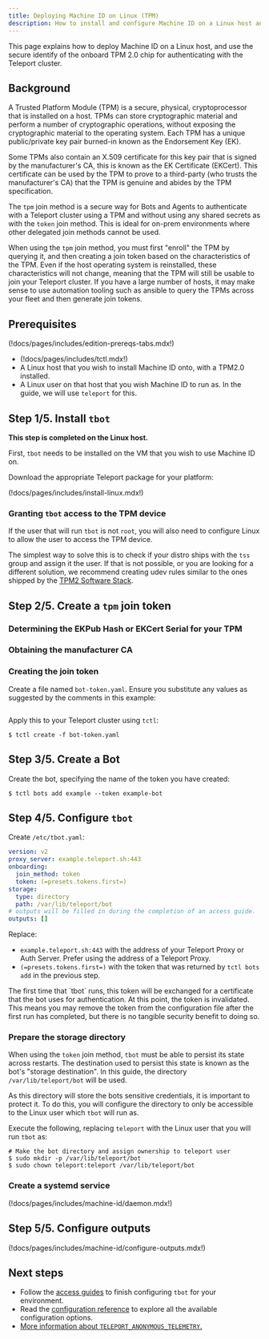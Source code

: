 ```yaml
---
title: Deploying Machine ID on Linux (TPM)
description: How to install and configure Machine ID on a Linux host and use a TPM 2.0 for authentication
---
```


This page explains how to deploy Machine ID on a Linux host, and use the
secure identify of the onboard TPM 2.0 chip for authenticating with the
Teleport cluster.

## Background

A Trusted Platform Module (TPM) is a secure, physical, cryptoprocessor that is
installed on a host. TPMs can store cryptographic material and perform a number
of cryptographic operations, without exposing the cryptographic material to the
operating system. Each TPM has a unique public/private key pair burned-in known
as the Endorsement Key (EK).

Some TPMs also contain an X.509 certificate for this key pair that is signed by
the manufacturer's CA, this is known as the EK Certificate (EKCert). This
certificate can be used by the TPM to prove to a third-party (who trusts the
manufacturer's CA) that the TPM is genuine and abides by the TPM specification.

The `tpm` join method is a secure way for Bots and Agents to authenticate with
a Teleport cluster using a TPM and without using any shared secrets as with the
`token` join method. This is ideal for on-prem environments where other
delegated join methods cannot be used.

When using the `tpm` join method, you must first "enroll" the TPM by querying
it, and then creating a join token based on the characteristics of the TPM.
Even if the host operating system is reinstalled, these characteristics will
not change, meaning that the TPM will still be usable to join your Teleport
cluster. If you have a large number of hosts, it may make sense to use
automation tooling such as ansible to query the TPMs across your fleet and then
generate join tokens.

## Prerequisites

(!docs/pages/includes/edition-prereqs-tabs.mdx!)

- (!docs/pages/includes/tctl.mdx!)
- A Linux host that you wish to install Machine ID onto, with a TPM2.0
  installed.
- A Linux user on that host that you wish Machine ID to run as. In the guide,
we will use `teleport` for this.

## Step 1/5. Install `tbot`

**This step is completed on the Linux host.**

First, `tbot` needs to be installed on the VM that you wish to use Machine ID
on.

Download the appropriate Teleport package for your platform:

(!docs/pages/includes/install-linux.mdx!)

### Granting `tbot` access to the TPM device

If the user that will run `tbot` is not `root`, you will also need to configure
Linux to allow the user to access the TPM device.

The simplest way to solve this is to check if your distro ships with the `tss`
group and assign it the user. If that is not possible, or you are looking
for a different solution, we recommend creating udev rules similar to the ones
shipped by the [TPM2 Software Stack](
https://github.com/tpm2-software/tpm2-tss/blob/ede63dd1ac1f0a46029d457304edcac2162bfab8/dist/tpm-udev.rules#L4).

## Step 2/5. Create a `tpm` join token

### Determining the EKPub Hash or EKCert Serial for your TPM

### Obtaining the manufacturer CA

### Creating the join token

Create a file named `bot-token.yaml`. Ensure you substitute any values as
suggested by the comments in this example:

```yaml
```

Apply this to your Teleport cluster using `tctl`:

```code
$ tctl create -f bot-token.yaml
```

## Step 3/5. Create a Bot

Create the bot, specifying the name of the token you have created:

```code
$ tctl bots add example --token example-bot
```

## Step 4/5. Configure `tbot`

Create `/etc/tbot.yaml`:

```yaml
version: v2
proxy_server: example.teleport.sh:443
onboarding:
  join_method: token
  token: (=presets.tokens.first=)
storage:
  type: directory
  path: /var/lib/teleport/bot
# outputs will be filled in during the completion of an access guide.
outputs: []
```

Replace:
- `example.teleport.sh:443` with the address of your Teleport Proxy or
Auth Server. Prefer using the address of a Teleport Proxy.
- `(=presets.tokens.first=)` with the token that was returned by `tctl bots add`
in the previous step.

<Notice type="note">
    The first time that `tbot` runs, this token will be exchanged for a certificate
    that the bot uses for authentication. At this point, the token is invalidated.
    This means you may remove the token from the configuration file after the first
    run has completed, but there is no tangible security benefit to doing so.
</Notice>

### Prepare the storage directory

When using the `token` join method, `tbot` must be able to persist its state
across restarts. The destination used to persist this state is known as the
bot's "storage destination". In this guide, the directory
`/var/lib/teleport/bot` will be used.

As this directory will store the bots sensitive credentials, it is important
to protect it. To do this, you will configure the directory to only be
accessible to the Linux user which `tbot` will run as.

Execute the following, replacing `teleport` with the Linux user that you will
run `tbot` as:

```code
# Make the bot directory and assign ownership to teleport user
$ sudo mkdir -p /var/lib/teleport/bot
$ sudo chown teleport:teleport /var/lib/teleport/bot
```

### Create a systemd service

(!docs/pages/includes/machine-id/daemon.mdx!)

## Step 5/5. Configure outputs

(!docs/pages/includes/machine-id/configure-outputs.mdx!)

## Next steps

- Follow the [access guides](../access-guides.mdx) to finish configuring `tbot` for
your environment.
- Read the [configuration reference](../reference/configuration.mdx) to explore
all the available configuration options.
- [More information about `TELEPORT_ANONYMOUS_TELEMETRY`.](../reference/telemetry.mdx)